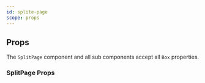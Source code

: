 ```yaml
---
id: splite-page
scope: props
---
```


## Props

The `SplitPage` component and all sub components accept all `Box` properties.

### SplitPage Props

<PropsTable of="SplitPage" />
